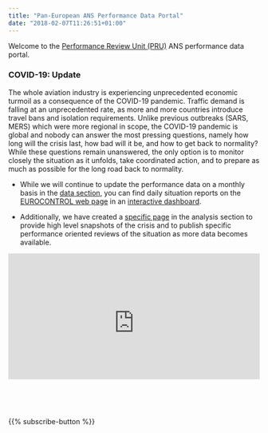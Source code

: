 ```yaml
---
title: "Pan-European ANS Performance Data Portal"
date: "2018-02-07T11:26:51+01:00"
---
```

<style type="text/css">
.img-responsive {
    margin: 0 auto;
    max-width: 75%
}

.resp-container {
    position: relative;
    overflow: hidden;
    padding-top: 50.0%;
}

.resp-iframe {
    position: absolute;
    top: 0;
    left: 0;
    width: 100%;
    height: 110%;
    border: 0;
}
</style>

Welcome to the [Performance Review Unit (PRU)](/about/us/) ANS performance data portal.
<br>

### COVID-19: Update

The whole aviation industry is experiencing unprecedented economic turmoil as a consequence of the COVID-19 pandemic. Traffic demand is falling at an unprecedented rate, as more and more countries introduce travel bans and isolation requirements.
Unlike previous outbreaks (SARS, MERS) which were more regional in scope, the COVID-19 pandemic is global and nobody can answer the most pressing questions, namely how long will the crisis last, how bad will it be, and how to get back to normality? While these questions remain unanswered, the only option is to monitor closely the situation as it unfolds, take coordinated action, and to prepare as much as possible for the long road back to normality.

* While we will continue to update the performance data on a monthly basis in the [data section](/data/), you can find daily situation reports on the [EUROCONTROL web page][ectlweb] in an [interactive dashboard][ectl_daily].

* Additionally, we have created a [specific page](/covid/) in the analysis section to provide high level snapshots of the crisis and to publish specific performance oriented reviews of the situation as more data becomes available.  

<div class="resp-container">
<iframe class="resp-iframe" src="https://datastudio.google.com/embed/reporting/5d62e643-11cf-4cc1-9c24-839c99d0a09e/page/NCvJB" frameborder="0" style="border:0" allowfullscreen></iframe>
</div>
<br>
<!--<img align="left" src="/images/2020_jan_feb.png" width="96%" alt="Overview - proportion of ATFM delays (Jan-Feb 2020)"/>-->

<br>

<div class="container text-center">
{{% subscribe-button %}}
</div>

[ectl_daily]: https://www.eurocontrol.int/Economics/DailyTrafficVariation-States.html "Daily traffic updates"
[ectlweb]: https://www.eurocontrol.int/ "EUROCONTROL web page"